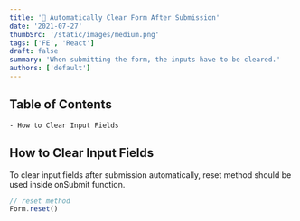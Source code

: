 ```yaml
---
title: '🧹 Automatically Clear Form After Submission'
date: '2021-07-27'
thumbSrc: '/static/images/medium.png'
tags: ['FE', 'React']
draft: false
summary: 'When submitting the form, the inputs have to be cleared.'
authors: ['default']
---
```


## Table of Contents

```
- How to Clear Input Fields
```

## How to Clear Input Fields

To clear input fields after submission automatically, reset method should be used inside onSubmit function.

```javascript
// reset method
Form.reset()
```
